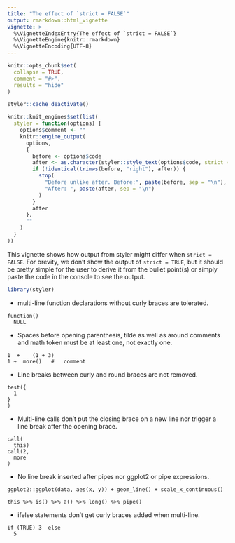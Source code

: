 ```yaml
---
title: "The effect of `strict = FALSE`"
output: rmarkdown::html_vignette
vignette: >
  %\VignetteIndexEntry{The effect of `strict = FALSE`}
  %\VignetteEngine{knitr::rmarkdown}
  %\VignetteEncoding{UTF-8}
---
```


```r
knitr::opts_chunk$set(
  collapse = TRUE,
  comment = "#>",
  results = "hide"
)

styler::cache_deactivate()

knitr::knit_engines$set(list(
  styler = function(options) {
    options$comment <- ""
    knitr::engine_output(
      options,
      {
        before <- options$code
        after <- as.character(styler::style_text(options$code, strict = FALSE))
        if (!identical(trimws(before, "right"), after)) {
          stop(
            "Before unlike after. Before:", paste(before, sep = "\n"),
            "After: ", paste(after, sep = "\n")
          )
        }
        after
      },
      ""
    )
  }
))
```

This vignette shows how output from styler might differ when `strict = FALSE`. For brevity, we don't show the output of `strict = TRUE`, but it should be pretty simple for the user to derive it from the bullet point(s) or simply paste the code in the console to see the output.

```r
library(styler)
```

-   multi-line function declarations without curly braces are tolerated.

```styler
function()
  NULL
```

-   Spaces before opening parenthesis, tilde as well as around comments and math token must be at least one, not exactly one.

```styler
1  +    (1 + 3)
1 ~  more()   #   comment
```

-   Line breaks between curly and round braces are not removed.

```styler
test({
  1
}
)
```

-   Multi-line calls don't put the closing brace on a new line nor trigger a line break after the opening brace.

```styler
call(
  this)
call(2,
  more
)
```

-   No line break inserted after pipes nor ggplot2 or pipe expressions.

```styler
ggplot2::ggplot(data, aes(x, y)) + geom_line() + scale_x_continuous()

this %>% is() %>% a() %>% long() %>% pipe()
```

-   ifelse statements don't get curly braces added when multi-line.

```styler
if (TRUE) 3  else 
  5
```
